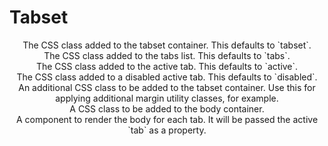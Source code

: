 
# Tabset

<Tabset/>

<Heading title="Properties"/>
<Tabs/>
<ActiveTab/>
<StorageKey/>
<Lined/>
<Solid/>
<Color/>
<Size/>
<Center/>
<Right/>

<Section code="tabsetClass">
  The CSS class added to the tabset container.  This defaults to `tabset`.
</Section>
<Section code="tabsClass">
  The CSS class added to the tabs list.  This defaults to `tabs`.
</Section>
<Section code="activeClass">
  The CSS class added to the active tab.  This defaults to `active`.
</Section>
<Section code="disabledClass">
  The CSS class added to a disabled active tab.  This defaults to `disabled`.
</Section>
<Section code="className">
  An additional CSS class to be added to the tabset container.  Use this for
  applying additional margin utility classes, for example.
</Section>
<Section code="bodyClass">
  A CSS class to be added to the body container.
</Section>
<Section code="Body">
  A component to render the body for each tab.  It will be passed the active
  `tab` as a property.
</Section>
